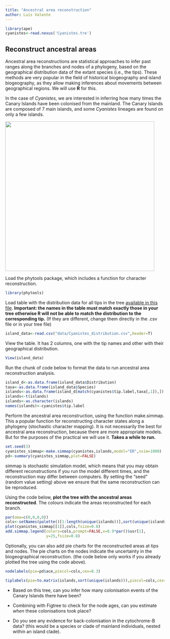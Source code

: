 ```yaml
---
title: "Ancestral area reconstruction"
author: Luís Valente
---
```


```r
library(ape)
cyanistes<-read.nexus('Cyanistes.tre')
```

## Reconstruct ancestral areas

Ancestral area reconstructions are statistical approaches to infer past ranges along the branches and nodes of a phylogeny, based on the geographical distribution data of the extant species (i.e., the tips). These methods are very popular in the field of historical biogeography and island biogeography, as they allow making inferences about movements between geographical regions. We will use **R** for this.

In the case of *Cyanistes*, we are interested in inferring how many times the Canary Islands have been colonised from the mainland. The Canary Islands are composed of 7 main islands, and some *Cyanistes* lineages are found on only a few islands.

![](images/Canary_islands.png){width="471"}

Load the phytools package, which includes a function for character reconstruction.

```r
library(phytools)
```

Load table with the distribution data for all tips in the tree [available in this file](data/Cyanistes_distribution.csv). **Important: the names in the table must match exactly those in your tree otherwise R will not be able to match the distribution to the corresponding tip.** (If they are different, change them directly in the .csv file or in your tree file)

```r
island_data<-read.csv("data/Cyanistes_distribution.csv",header=T)
```

View the table. It has 2 columns, one with the tip names and other with their geographical distribution.

```r
View(island_data)
```

Run the chunk of code below to format the data to run ancestral area reconstruction analysis.

```r
island_d<-as.data.frame(island_data$Distribution)
taxa<-as.data.frame(island_data$Species)
islands<-as.data.frame(island_d[match(cyanistes$tip.label,taxa[,1]),])
islands<-t(islands)
islands<-as.character(islands)
names(islands)<-cyanistes$tip.label
```

Perform the ancestral area reconstruction, using the function make.simmap. This a popular function for reconstructing character states along a phylogeny (stochastic character mapping). It is not necessarily the best for ancestral area reconstruction, because there are more appropriate models. But for the purposes of the practical we will use it. **Takes a while to run.**

```r
set.seed(3)
cyanistes_simmap<-make.simmap(cyanistes,islands,model="ER",nsim=1000)
pd<-summary(cyanistes_simmap,plot=FALSE)
```

simmap is stochastic simulation model, which means that you may obtain different reconstructions if you run the model different times, and the reconstruction may differ between computers. By setting the "seed" (random value setting) above we ensure that the same reconstruction can be reproduced. 

Using the code below, **plot the tree with the ancestral areas reconstructed**. The colours indicate the areas reconstructed for each branch.

```r
par(oma=c(0,0,0,0))
cols<-setNames(palette()[1:length(unique(islands))],sort(unique(islands)))
plot(cyanistes_simmap[[1]],cols,fsize=0.8)
add.simmap.legend(colors=cols,prompt=FALSE,x=0.9*par()$usr[1],
                  y=25,fsize=0.8)
```

Optionally, you can also add pie charts for the reconstructed areas at tips and nodes. The pie charts on the nodes indicate the uncertainty in the biogeographical reconstruction. (the code below only works if you already plotted the tree using the code above).

```r
nodelabels(pie=pd$ace,piecol=cols,cex=0.3)

tiplabels(pie=to.matrix(islands,sort(unique(islands))),piecol=cols,cex=0.1)
```

-   Based on this tree, can you infer how many colonisation events of the Canary Islands there have been?

-   Combining with Figtree to check for the node ages, can you estimate *when* these colonisations took place?

-   Do you see any evidence for back-colonisation in the cytochrome-B data? (this would be a species or clade of mainland individuals, nested within an island clade).
